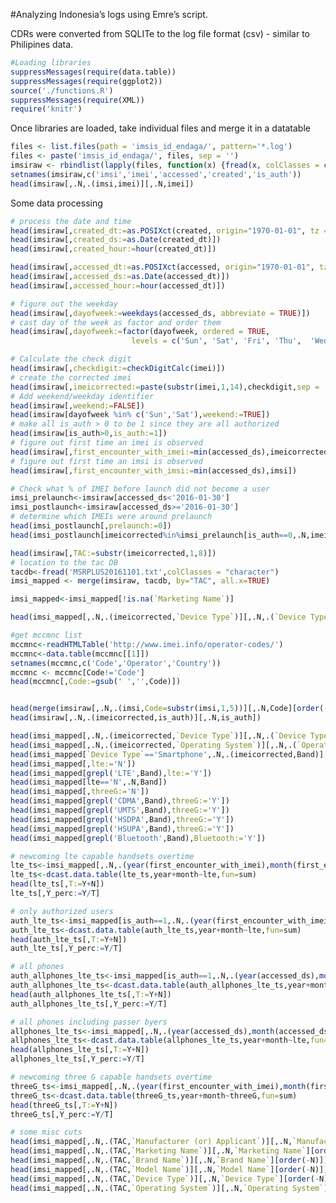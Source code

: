 #Analyzing Indonesia's logs using Emre's script.

CDRs were converted from SQLITe to the log file format (csv) - similar to Philipines data.

```r
#Loading libraries
suppressMessages(require(data.table))
suppressMessages(require(ggplot2))
source('./functions.R')
suppressMessages(require(XML))
require('knitr')
```

Once libraries are loaded, take individual files and merge it in a datatable
```r
files <- list.files(path = 'imsis_id_endaga/', pattern='*.log')
files <- paste('imsis_id_endaga/', files, sep = '')
imsiraw <- rbindlist(lapply(files, function(x) {fread(x, colClasses = c('character',                               'character', 'integer', 'integer', 'integer'))}))
setnames(imsiraw,c('imsi','imei','accessed','created','is_auth'))
head(imsiraw[,.N,.(imsi,imei)][,.N,imei])
```

Some data processing
```r
# process the date and time
head(imsiraw[,created_dt:=as.POSIXct(created, origin="1970-01-01", tz = "GMT")])
head(imsiraw[,created_ds:=as.Date(created_dt)])
head(imsiraw[,created_hour:=hour(created_dt)])

head(imsiraw[,accessed_dt:=as.POSIXct(accessed, origin="1970-01-01", tz = "GMT")])
head(imsiraw[,accessed_ds:=as.Date(accessed_dt)])
head(imsiraw[,accessed_hour:=hour(accessed_dt)])

# figure out the weekday
head(imsiraw[,dayofweek:=weekdays(accessed_ds, abbreviate = TRUE)])
# cast day of the week as factor and order them
head(imsiraw[,dayofweek:=factor(dayofweek, ordered = TRUE, 
                           levels = c('Sun', 'Sat', 'Fri', 'Thu',  'Wed', 'Tue', 'Mon'))])

# Calculate the check digit
head(imsiraw[,checkdigit:=checkDigitCalc(imei)])
# create the corrected imei
head(imsiraw[,imeicorrected:=paste(substr(imei,1,14),checkdigit,sep = '')])
# Add weekend/weekday identifier
head(imsiraw[,weekend:=FALSE])
head(imsiraw[dayofweek %in% c('Sun','Sat'),weekend:=TRUE])
# make all is_auth > 0 to be 1 since they are all authorized
head(imsiraw[is_auth>0,is_auth:=1])
# figure out first time an imei is observed
head(imsiraw[,first_encounter_with_imei:=min(accessed_ds),imeicorrected])
# figure out first time an imsi is observed
head(imsiraw[,first_encounter_with_imsi:=min(accessed_ds),imsi])
```

```r
# Check what % of IMEI before launch did not become a user
imsi_prelaunch<-imsiraw[accessed_ds<'2016-01-30']
imsi_postlaunch<-imsiraw[accessed_ds>='2016-01-30']
# determine which IMEIs were around prelaunch
head(imsi_postlaunch[,prelaunch:=0])
head(imsi_postlaunch[imeicorrected%in%imsi_prelaunch[is_auth==0,.N,imeicorrected][,imeicorrected],prelaunch:=1])
```

```r
head(imsiraw[,TAC:=substr(imeicorrected,1,8)])
# location to the tac DB
tacdb<-fread('MSRPLUS20161101.txt',colClasses = "character")
imsi_mapped <- merge(imsiraw, tacdb, by="TAC", all.x=TRUE)

imsi_mapped<-imsi_mapped[!is.na(`Marketing Name`)]

head(imsi_mapped[,.N,.(imeicorrected,`Device Type`)][,.N,.(`Device Type`)])
```

```r
#get mccmnc list
mccmnc<-readHTMLTable('http://www.imei.info/operator-codes/')
mccmnc<-data.table(mccmnc[[1]])
setnames(mccmnc,c('Code','Operator','Country'))
mccmnc <- mccmnc[Code!='Code']
head(mccmnc[,Code:=gsub(' ','',Code)])


head(merge(imsiraw[,.N,.(imsi,Code=substr(imsi,1,5))][,.N,Code][order(-N)],mccmnc,by='Code')[order(-N)])
head(imsiraw[,.N,.(imeicorrected,is_auth)][,.N,is_auth])
```

```r
head(imsi_mapped[,.N,.(imeicorrected,`Device Type`)][,.N,.(`Device Type`)][order(-N)])
head(imsi_mapped[,.N,.(imeicorrected,`Operating System`)][,.N,.(`Operating System`)][order(-N)])
head(imsi_mapped[`Device Type`=='Smartphone',.N,.(imeicorrected,Band)][,.N,.(Band)][order(-N)])
head(imsi_mapped[,lte:='N'])
head(imsi_mapped[grepl('LTE',Band),lte:='Y'])
head(imsi_mapped[lte=='N',.N,Band])
head(imsi_mapped[,threeG:='N'])
head(imsi_mapped[grepl('CDMA',Band),threeG:='Y'])
head(imsi_mapped[grepl('UMTS',Band),threeG:='Y'])
head(imsi_mapped[grepl('HSDPA',Band),threeG:='Y'])
head(imsi_mapped[grepl('HSUPA',Band),threeG:='Y'])
head(imsi_mapped[grepl('Bluetooth',Band),Bluetooth:='Y'])
```

```r
# newcoming lte capable handsets overtime
lte_ts<-imsi_mapped[,.N,.(year(first_encounter_with_imei),month(first_encounter_with_imei),imeicorrected,lte)][,.N,.(year,month,lte)][order(lte,year,month)]
lte_ts<-dcast.data.table(lte_ts,year+month~lte,fun=sum)
head(lte_ts[,T:=Y+N])
lte_ts[,Y_perc:=Y/T]
```

```r
# only authorized users
auth_lte_ts<-imsi_mapped[is_auth==1,.N,.(year(first_encounter_with_imei),month(first_encounter_with_imei),imeicorrected,lte)][,.N,.(year,month,lte)][order(lte,year,month)]
auth_lte_ts<-dcast.data.table(auth_lte_ts,year+month~lte,fun=sum)
head(auth_lte_ts[,T:=Y+N])
auth_lte_ts[,Y_perc:=Y/T]
```

```r
# all phones
auth_allphones_lte_ts<-imsi_mapped[is_auth==1,.N,.(year(accessed_ds),month(accessed_ds),imeicorrected,lte)][,.N,.(year,month,lte)][order(lte,year,month)]
auth_allphones_lte_ts<-dcast.data.table(auth_allphones_lte_ts,year+month~lte,fun=sum)
head(auth_allphones_lte_ts[,T:=Y+N])
auth_allphones_lte_ts[,Y_perc:=Y/T]
```

```r
# all phones including passer byers
allphones_lte_ts<-imsi_mapped[,.N,.(year(accessed_ds),month(accessed_ds),imeicorrected,lte)][,.N,.(year,month,lte)][order(lte,year,month)]
allphones_lte_ts<-dcast.data.table(allphones_lte_ts,year+month~lte,fun=sum)
head(allphones_lte_ts[,T:=Y+N])
allphones_lte_ts[,Y_perc:=Y/T]
```

```r
# newcoming three G capable handsets overtime
threeG_ts<-imsi_mapped[,.N,.(year(first_encounter_with_imei),month(first_encounter_with_imei),imeicorrected,threeG)][,.N,.(year,month,threeG)][order(threeG,year,month)]
threeG_ts<-dcast.data.table(threeG_ts,year+month~threeG,fun=sum)
head(threeG_ts[,T:=Y+N])
threeG_ts[,Y_perc:=Y/T]
```

```r
# some misc cuts
head(imsi_mapped[,.N,.(TAC,`Manufacturer (or) Applicant`)][,.N,`Manufacturer (or) Applicant`][order(-N)])
head(imsi_mapped[,.N,.(TAC,`Marketing Name`)][,.N,`Marketing Name`][order(-N)])
head(imsi_mapped[,.N,.(TAC,`Brand Name`)][,.N,`Brand Name`][order(-N)])
head(imsi_mapped[,.N,.(TAC,`Model Name`)][,.N,`Model Name`][order(-N)])
head(imsi_mapped[,.N,.(TAC,`Device Type`)][,.N,`Device Type`][order(-N)])
head(imsi_mapped[,.N,.(TAC,`Operating System`)][,.N,`Operating System`][order(-N)])
```